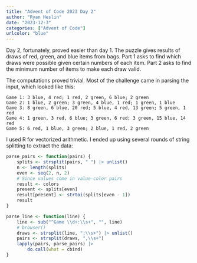```yaml
---
title: "Advent of Code 2023 Day 2"
author: "Ryan Heslin"
date: "2023-12-3"
categories: ["Advent of Code"]
urlcolor: "blue"
---
```


Day 2, fortunately, proved easier than day 1. The puzzle gives results of 
draws of red, green, and blue items from bags. Part 1 asks to find which draws 
were possible given certain numbers of each item. Part 2 asks to find the minimum 
number of items to make each draw valid.

The computations proved trivial. Most of the challenge came in parsing the 
input, which looked like this:


```
Game 1: 3 blue, 4 red; 1 red, 2 green, 6 blue; 2 green
Game 2: 1 blue, 2 green; 3 green, 4 blue, 1 red; 1 green, 1 blue
Game 3: 8 green, 6 blue, 20 red; 5 blue, 4 red, 13 green; 5 green, 1 red
Game 4: 1 green, 3 red, 6 blue; 3 green, 6 red; 3 green, 15 blue, 14 red
Game 5: 6 red, 1 blue, 3 green; 2 blue, 1 red, 2 green
```

I used R for vectorized arithmetic. I ended up using several rounds of string 
splitting to extract the data:

```r 
parse_pairs <- function(pairs) {
    splits <- strsplit(pairs, " ") |> unlist()
    n <- length(splits)
    even <- seq(2, n, 2)
    # Since values come in value-color pairs
    result <- colors
    present <- splits[even]
    result[present] <- strtoi(splits[even - 1])
    result
}

parse_line <- function(line) {
    line <- sub("^Game \\d+:\\s+", "", line)
    # browser()
    draws <- strsplit(line, ";\\s+") |> unlist()
    pairs <- strsplit(draws, ",\\s+")
    lapply(pairs, parse_pairs) |>
        do.call(what = cbind)
}
```
